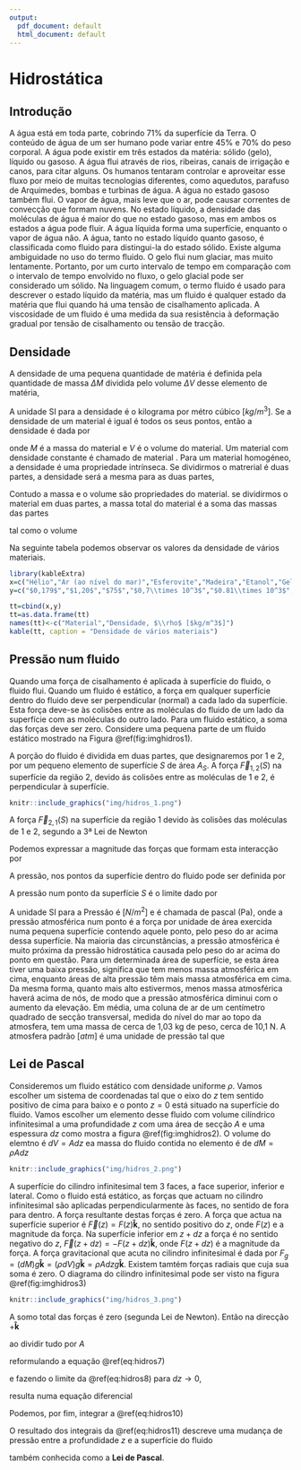 ```yaml
---
output:
  pdf_document: default
  html_document: default
---
```


# Hidrostática

## Introdução

A água está em toda parte, cobrindo 71% da superfície da Terra. O conteúdo de água de um ser humano pode variar entre 45% e 70% do peso corporal. A água pode existir em três estados da matéria: sólido (gelo), líquido ou gasoso. A água flui através de rios, ribeiras, canais de irrigação e canos, para citar alguns. Os humanos tentaram controlar e aproveitar esse fluxo por meio de muitas tecnologias diferentes, como aquedutos, parafuso de Arquimedes, bombas e turbinas de água. A água no estado gasoso também flui. O vapor de água, mais leve que o ar, pode causar correntes de convecção que formam nuvens. No estado líquido, a densidade das moléculas de água é maior do que no estado gasoso, mas em ambos os estados a água pode fluir. A água líquida forma uma superfície, enquanto o vapor de água não. A água, tanto no estado líquido quanto gasoso, é classificada como fluido para distingui-la do estado sólido. Existe alguma ambiguidade no uso do termo fluido. O gelo flui num glaciar, mas muito lentamente. Portanto, por um curto intervalo de tempo em comparação com o intervalo de tempo envolvido no fluxo, o gelo glacial pode ser considerado um sólido. Na linguagem comum, o termo fluido é usado para descrever o estado líquido da matéria, mas um fluido é qualquer estado da matéria que flui quando há uma tensão de cisalhamento aplicada. A viscosidade de um fluido é uma medida da sua resistência à deformação gradual por tensão de cisalhamento ou tensão de tracção.


## Densidade

A densidade de uma pequena quantidade de matéria é definida pela quantidade de massa $\Delta M$ dividida pelo volume $\Delta V$ desse elemento de matéria,

\begin{equation}
\rho=\frac{\Delta M}{\Delta V}
(\#eq:dens1)
\end{equation}

A unidade SI para a densidade é o kilograma por métro cúbico [$kg/m^3$]. Se a densidade de um material é igual é todos os seus pontos, então a densidade é dada por

\begin{equation}
\rho=\frac{M}{V}
(\#eq:dens2)
\end{equation}

onde $M$ é a massa do material e $V$ é o volume do material. Um material com densidade constante é chamado de material \textit{homogéneo}. Para um material homogéneo, a densidade é uma propriedade intrínseca. Se dividirmos o matrerial é duas partes, a densidade será a mesma para as duas partes,

\begin{equation}
\rho=\rho_1=\rho_2
(\#eq:dens3)
\end{equation}

Contudo a massa e o volume são propriedades \textit{extrínsecas} do material. se dividirmos o material em duas partes, a massa total do material é a soma das massas das partes

\begin{equation}
M=M_1+M_2
(\#eq:dens4)
\end{equation}

tal como o volume

\begin{equation}
V=V_1+V_2
(\#eq:dens5)
\end{equation}

Na seguinte tabela podemos observar os valores da densidade de vários materiais.

```r
library(kableExtra)
x=c("Hélio","Ar (ao nível do mar)","Esferovite","Madeira","Etanol","Gelo","Água","Água do mar","Sangue","Alumínio","Ferro","Cobre","Chumbo","Mercúrio","Ouro","Plutónio","Ósmio")
y=c("$0,179$","$1,20$","$75$","$0,7\\times 10^3$","$0.81\\times 10^3$","$0,92\\times 10^3$","$1,0\\times 10^3$","$1,03\\times 10^3$","$1,06\\times 10^3$","$2,7\\times 10^3$","$7,87\\times 10^3$","$8,94\\times 10^3$","$11,34\\times 10^3$","$13,55\\times 10^3$","$19,32\\times 10^3$","$19,84\\times 10^3$","$22,57\\times 10^3$")

tt=cbind(x,y)
tt=as.data.frame(tt)
names(tt)<-c("Material","Densidade, $\\rho$ [$kg/m^3$]")
kable(tt, caption = "Densidade de vários materiais")
```


## Pressão num fluido

Quando uma força de cisalhamento é aplicada à superfície do fluido, o fluido flui. Quando um fluido é estático, a força em qualquer superfície dentro do fluido deve ser perpendicular (normal) a cada lado da superfície. Esta força deve-se às colisões entre as moléculas do fluido de um lado da superfície com as moléculas do outro lado. Para um fluido estático, a soma das forças deve ser zero. Considere uma pequena parte de um fluido estático mostrado na Figura \@ref(fig:imghidros1).

A porção do fluido é dividida em duas partes, que designaremos por 1 e 2, por um pequeno elemento de superfície $S$ de área $A_S$. A força $\vec{F}_{1,2}(S)$ na superfície da região 2, devido ás colisões entre as moléculas de 1 e 2, é perpendicular à superfície.



```r
knitr::include_graphics("img/hidros_1.png")

```


A força $\vec{F}_{2,1}(S)$ na superfície da região 1 devido às colisões das moléculas de 1 e 2, segundo a 3ª Lei de Newton



\begin{equation}
\vec{F}_{1,2}(S)=-\vec{F}_{2,1}(S)
(\#eq:hidros1)
\end{equation}

Podemos expressar a magnitude das forças que formam esta interacção por

\begin{equation}
F_{\perp}(S)=\mid\vec{F}_{1,2}(S)\mid=\mid\vec{F}_{2,1}(S)\mid
(\#eq:hidros2)
\end{equation}

A pressão, nos pontos da superfície dentro do fluido pode ser definida por

\begin{equation}
P\equiv \frac{F_{\perp}(S)}{A_S}
(\#eq:hidros3)
\end{equation}

A pressão num ponto da superfície $S$ é o limite dado por


\begin{equation}
P=\lim_{A_S \to 0}\frac{F_{\perp}(S)}{A_S}
(\#eq:hidros4)
\end{equation}

A unidade SI para a Pressão é [$N/m^2$] e é chamada de pascal (Pa), onde a pressão atmosférica num ponto é a força por unidade de área exercida numa pequena superfície contendo aquele ponto, pelo peso do ar acima dessa superfície. Na maioria das circunstâncias, a pressão atmosférica é muito próxima da pressão hidrostática causada pelo peso do ar acima do ponto em questão. Para um determinada área de superfície, se esta área tiver uma baixa pressão, significa que tem menos massa atmosférica em cima, enquanto áreas de alta pressão têm mais massa atmosférica em cima. Da mesma forma, quanto mais alto estivermos, menos massa atmosférica haverá acima de nós, de modo que a pressão atmosférica diminui com o aumento da elevação. Em média, uma coluna de ar de um centímetro quadrado de secção transversal, medida do nível do mar ao topo da atmosfera, tem uma massa de cerca de 1,03 kg de peso, cerca de 10,1 N. A atmosfera padrão [$atm$] é uma unidade de pressão tal que

\begin{equation}
1 \hspace{0.1cm}atm = 1,01325 \times 10^5 \hspace{0.1cm} Pa = 1,01325 \hspace{0.1cm}bar
(\#eq:hidros5)
\end{equation}


## Lei de Pascal

Consideremos um fluido estático com densidade uniforme $\rho$. Vamos escolher um sistema de coordenadas tal que o eixo do $z$ tem sentido positivo de cima para baixo e o ponto $z=0$ está situado na superfície do fluido. Vamos escolher um elemento desse fluido com volume cilíndrico infinitesimal a uma profundidade $z$ com uma área de secção $A$ e uma espessura $dz$ como mostra a figura  \@ref(fig:imghidros2). O volume do elemtno é $dV=Adz$ ea massa do fluido contida no elemento é de $dM=\rho Adz$




```r
knitr::include_graphics("img/hidros_2.png")

```


A superfície do cilindro infinitesimal tem 3 faces, a face superior, inferior e lateral. Como o fluido está estático, as forças que actuam no cilindro infinitesimal são aplicadas perpendicularmente às faces, no sentido de fora para dentro. A força resultante destas forças é zero. A força que actua na superfície superior é $\vec{F}(z)=F(z)\boldsymbol{\hat{k}}$, no sentido positivo do $z$, onde $F(z)$ e a magnitude da força. Na superfície inferior em $z+dz$ a força é no sentido negativo do $z$, $\vec{F}(z+dz)=-F(z+dz)\boldsymbol{\hat{k}}$, onde $F(z+dz)$ é a magnitude da força. A força gravitacional que acuta no cilindro infinitesimal é dada por $F_g=(dM)g\boldsymbol{\hat{k}}=(\rho dV)g\boldsymbol{\hat{k}}=\rho Adzg\boldsymbol{\hat{k}}$. Existem tamtém forças radiais que cuja sua soma é zero. O diagrama do cilindro infinitesimal pode ser visto na figura  \@ref(fig:imghidros3)







```r
knitr::include_graphics("img/hidros_3.png")

```



A somo total das forças é zero (segunda Lei de Newton). Então na direcção $+\boldsymbol{\hat{k}}$


\begin{equation}
F(z)-F(z+dz)+\rho Adzg=0
(\#eq:hidros6)
\end{equation}

ao dividir tudo por $A$

\begin{equation}
P(z)-P(z+dz)+\rho dzg=0
(\#eq:hidros7)
\end{equation}

reformulando a equação \@ref(eq:hidros7)


\begin{equation}
\frac{P(z+dz)-P(z)}{dz}=\rho g
(\#eq:hidros8)
\end{equation}

e fazendo o limite da \@ref(eq:hidros8) para $dz\rightarrow 0$,

\begin{equation}
\lim_{dz\rightarrow 0}\frac{P(z+dz)-P(z)}{dz}=\rho g
(\#eq:hidros9)
\end{equation}


resulta numa equação diferencial


\begin{equation}
\frac{dP}{dz}=\rho g
(\#eq:hidros10)
\end{equation}


Podemos, por fim, integrar a \@ref(eq:hidros10)


\begin{equation}
\int^{P(z)}_{P(z=0)}=\int^{z'=z}_{z'=0}\rho g dz'
(\#eq:hidros11)
\end{equation}

O resultado dos integrais da \@ref(eq:hidros11) descreve uma mudança de pressão entre a profundidade $z$ e a superfície do fluido

\begin{equation}
P(z)-P(z=0)=\rho gz
(\#eq:hidros12)
\end{equation}

também conhecida como a $\textbf{Lei de Pascal}$.

















